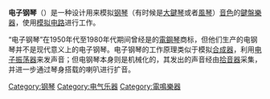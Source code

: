 {{Unreferenced|time=2017-09-25T16:31:49+00:00}}
{{Expand|time=2017-09-25T16:31:49+00:00}}
{{distinguish|电钢琴|数字钢琴|电子琴}}
'''电子钢琴'''（{{lang-en|electronic piano}}）是一种设计用来模拟[[钢琴|钢琴]]（有时候是[[大鍵琴|大鍵琴]]或者[[風琴|風琴]]）[[音色|音色]]的[[鍵盤樂器|鍵盤樂器]]，使用[[模拟电路|模拟电路]]进行工作。

“电子钢琴”在1950年代至1980年代期间曾经是{{tsl|en|Wurlitzer electric piano|沃立舍电钢琴|沃立舍琴行}}的[[電鋼琴|電鋼琴]]商标，但他们生产的电钢琴并不是现代意义上的电子钢琴。电子钢琴的工作原理类似于模拟[[合成器|合成器]]，利用[[电子振荡器|电子振荡器]]来发声音；但电钢琴本身则是机械化的，其发出的声音经由[[拾音器|拾音器]]采集，并进一步通过琴身搭载的喇叭进行扩音。

{{乐器}}

[[Category:钢琴|Category:钢琴]]
[[Category:电气乐器|Category:电气乐器]]
[[Category:電鳴樂器|Category:電鳴樂器]]